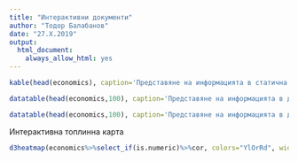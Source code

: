 ```yaml
---
title: "Интерактивни документи"
author: "Тодор Балабанов"
date: "27.X.2019"
output:
  html_document:
    always_allow_html: yes
---
```


```r
kable(head(economics), caption='Представяне на информацията в статична таблица')
```

```r
datatable(head(economics,100), caption='Представяне на информацията в динамична таблица')
```

```r
datatable(head(economics,100), caption='Представяне на информацията в динамична таблица допълнително оформление', rownames=FALSE, extensions='Scroller', filter='top', options=list(dom="tiS", scrollX=TRUE, scrollY=400, scrollCollapse=TRUE))
```

Интерактивна топлинна карта

```r
d3heatmap(economics%>%select_if(is.numeric)%>%cor, colors="YlOrRd", width=800, height=800)
```
